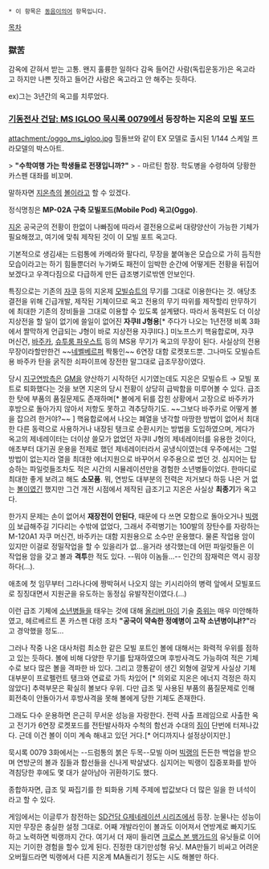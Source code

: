  * 이 항목은 [[동음이의어]] 항목입니다.

[[목차]]
=== 獄苦 ===
감옥에 갇혀서 받는 고통. 왠지 훌륭한 일하다 감옥 들어간 사람(독립운동가)은 옥고라고 하지만 나쁜 짓하고 들어간 사람은 옥고라고 안 해주는 듯하다.

ex)그는 3년간의 옥고를 치루었다.
=== [[기동전사 건담: MS IGLOO 묵시록 0079]]에서 등장하는 지온의 '''모빌 포드''' ===
attachment:/oggo_ms_igloo.jpg
힐돌브와 같이 EX 모델로 출시된 1/144 스케일 프라모델의 박스아트.

> '''"수학여행 가는 학생들로 전쟁입니까?"'''
> - 마르틴 함장. 학도병을 수령하여 당황한 카스펜 대좌를 비꼬며.

말하자면 [[지온]]측의 [[볼]]이라고 할 수 있겠다.

정식명칭은 '''MP-02A 구축 모빌포드(Mobile Pod) 옥고(Oggo)'''.

[[지온]] 공국군의 전황이 한없이 나빠짐에 따라서 결전용으로써 대량양산이 가능한 기체가 필요해졌고, 여기에 맞춰 제작된 것이 이 모빌 포트 옥고다.

기본적으로 생김새는 드럼통에 카메라와 팔다리, 무장을 붙여놓은 모습으로 가히 듬직한 모습이라고는 하기 힘들뿐더러 누가봐도 패전이 임박한 순간에 어떻게든 전황을 뒤집어보겠다고 우격다짐으로 다급하게 만든 급조병기로밖엔 안보인다.

특징으로는 기존의 [[자쿠]] 등의 지온제 [[모빌슈트]]의 무기를 그대로 이용한다는 것. 애당초 결전을 위해 긴급개발, 제작된 기체이므로 옥고 전용의 무기 따위를 제작할리 만무하기에 최대한 기존의 장비들을 그대로 이용할 수 있도록 설계됐다. 따라서 동력원도 더 이상 지상전을 할 일이 없기에 쓸일이 없어진 '''자쿠II J형용'''[* 주다가 나오는 1년전쟁 비록 3화에서 짤막하게 언급되는 J형이 바로 지상전용 자쿠II다.] 미노프스키 핵융합로며, 자쿠 머신건, [[바주카]], [[슈투룸 파우스트]] 등의 MS용 무기가 옥고의 무장이 된다. 사실상의 전용 무장이라할만한건 ~~[[네벨베르퍼]] 짝퉁인~~ 6연장 대함 로켓포드뿐. 그나마도 모빌슈트용 바주카 탄을 굵직한 쇠파이프에 장전한 말그대로 급조무장이였다.

당시 [[지구연방]]측은 [[GM]]을 양산하기 시작하던 시기였는데도 지온은 모빌슈트 → 모빌 포트로 퇴화했다는 것을 보면 지온의 당시 전황이 상당히 급박함을 미루어볼 수 있다. 급조한 탓에 부품의 품질문제도 존재하며[* 볼에게 뒤를 잡힌 상황에서 고장으로 바주카가 후방으로 돌아가지 않아서 저항도 못하고 격추당하기도. ~~그보다 바주카로 어떻게 볼을 잡으려 한거야?~~ ] 핵융합로에서 나오는 폐열을 냉각할 마땅한 방법이 없어서 최대한 다른 동력으로 사용하거나 내장된 탱크로 순환시키는 방법을 도입하였으며, 게다가 옥고의 제네레이터는 더이상 쓸모가 없었던 자쿠II J형의 제네레이터를 유용한 것이다, 애초부터 대기권 운용을 전제로 했던 제네레이터라서 공냉식이였는데 우주에서는 그럴 방법이 없는지라 열을 최대한 에너지원으로 바꾸어서 우주용으로 썼던 것. 심지어는 탑승하는 파일럿들조차도 적은 시간의 시뮬레이션만을 경험한 소년병들이었다. 한마디로 최대한 좋게 보려고 해도 '''소모품'''. 뭐, 연방도 대부분의 전력은 저거보다 하등 나은 거 없는 [[볼]]이였긴 했지만 그건 개전 시점에서 제작된 급조기고 지온은 사실상 '''최종기'''가 옥고다. 

한가지 문제는 손이 없어서 '''재장전이 안된다''', 때문에 다 쓰면 모함으로 돌아오거나 [[빅랭]]이 보급해주길 기다리는 수밖에 없었다, 그래서 주력병기는 100발의 장탄수를 자랑하는 M-120A1 자쿠 머신건, 바주카는 대함 지원용으로 소수만 운용했다. 물론 작업용 암이 있지만 이걸로 정밀작업을 할 수 있을리가 없...을거라 생각했는데 어떤 파일럿들은 이 작업용 암을 갖고 볼과 '''격투'''한 적도 있다. --뭐야 이놈들...-- 인간의 잠재력은 역시 굉장하다(...).

애초에 첫 임무부터 그라나다에 짱박혀서 나오지 않는 키시리아의 병력 앞에서 모빌포드로 징징대면서 지원군을 유도하는 동정심 유발작전이였다.(...) 

이런 급조 기체에 [[소년병]]들을 태우는 것에 대해 [[올리버 마이]] 기술 [[중위]]는 매우 미안해하였고, 헤르베르트 폰 카스펜 대령 조차 '''"공국이 약속한 정예병이 고작 소년병이냐!?"'''라고 경악했을 정도... 

그러나 작중 나온 대사처럼 최소한 같은 모빌 포트인 볼에 대해서는 화력적 우위를 점하고 있는 듯하다. 볼에 비해 다양한 무기를 탑재하였으며 후방사격도 가능하여 적은 기체 수로 보다 많은 볼을 격파한 바 있다. 그리고 깡통같이 생긴 외형에 걸맞게 사실상 기체 대부분이 프로펠런트 탱크와 연료로 가득 차있어 [* 의외로 지온은 에너지 걱정은 하지 않았다] 추력부문은 확실히 볼보다 우위. 다만 급조 및 사용된 부품의 품질문제로 인해 회전축이 안돌아가서 후방사격을 못해 볼에게 당한 기체도 존재한다.

그래도 다수 운용하면 은근히 무서운 성능을 자랑한다. 전력 사출 프레임으로 사출한 옥고 전기가 6연장 로켓포드를 전탄발사하자 수척의 함선과 수대의 [[짐]]이 단번에 터져나갔다. 근데 이건 볼이 이미 계속 해내고 있던 거다.[* 어디까지나 설정상이지만.]

묵시록 0079 3화에서는 --드럼통의 붉은 두목--모빌 아머 [[빅랭]]의 든든한 백업을 받으며 연방군의 볼과 짐들과 함선들을 신나게 박살냈다. 심지어는 빅랭이 집중포화를 받아 격침당한 후에도 몇 대가 살아남아 귀환하기도 했다.

종합하자면, 급조 및 짜집기를 한 퇴화용 기체 주제에 밥값보다 더 많은 일을 한 녀석이라고 할 수 있다. 

게임에서는 이글루가 참전하는 [[SD건담 G제네레이션 시리즈]]에서 등장. 눈물나는 성능이지만 무장은 충실한 설정 그대로. 어째 개발라인이 볼과도 이어져서 연방계로 빠지기도 하고 노력하면 빅랭까지 간다. 여기서 더 재미 들리면 [[크로스 본 뱅가드]]의 유닛들로 이어지는 기이한 경험을 할수 있게 된다. 진정한 대기만성형 유닛. MA만들기 비싸고 어려운 오버월드라면 빅랭에서 다른 지온계 MA돌리기 정도는 시도 해볼만 하다. 
